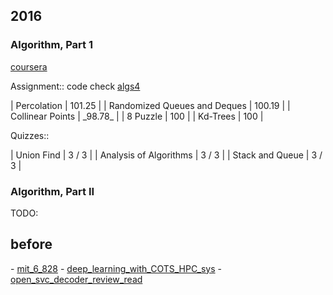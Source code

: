 
== 2016 ==
=== Algorithm, Part 1 ===
[[http://class.coursera.org/algs4partI-010|coursera]]

Assignment::
code check [[https://github.com/liuyang1/test/tree/master/course/algs4|algs4]]

| Percolation                  | 101.25  |
| Randomized Queues and Deques | 100.19  |
| Collinear Points             | _98.78_ |
| 8 Puzzle                     | 100     |
| Kd-Trees                     | 100     |

Quizzes::

| Union Find             | 3 / 3 |
| Analysis of Algorithms | 3 / 3 |
| Stack and Queue        | 3 / 3 |

=== Algorithm, Part II ===
TODO:

== before ==
- [[mit_6_828]]
- [[deep_learning_with_COTS_HPC_sys]]
- [[open_svc_decoder_review_read]]
